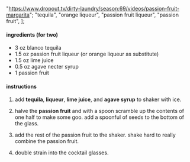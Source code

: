   "https://www.dropout.tv/dirty-laundry/season:69/videos/passion-fruit-margarita";
  "tequila",
  "orange liqueur",
  "passion fruit liqueur",
  "passion fruit",
];

#### ingredients (for two)

- 3 oz blanco tequila
- 1.5 oz passion fruit liqueur (or orange liqueur as substitute)
- 1.5 oz lime juice
- 0.5 oz agave necter syrup
- 1 passion fruit

#### instructions

1. add **tequila**, **liqueur**, **lime juice**, and **agave syrup** to shaker with ice.

1. halve the **passion fruit** and with a spoon scramble up the contents of one half to make some goo. add a spoonful of seeds to the bottom of the glass.

1. add the rest of the passion fruit to the shaker. shake hard to really combine the passion fruit.

1. double strain into the cocktail glasses.
